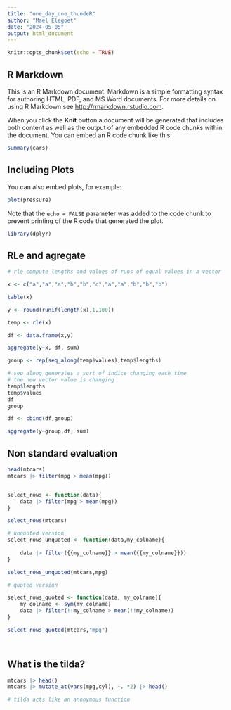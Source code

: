 ```yaml
---
title: "one_day_one_thundeR"
author: "Mael Elegoet"
date: "2024-05-05"
output: html_document
---
```


```r
knitr::opts_chunk$set(echo = TRUE)
```

## R Markdown

This is an R Markdown document. Markdown is a simple formatting syntax for authoring HTML, PDF, and MS Word documents. For more details on using R Markdown see <http://rmarkdown.rstudio.com>.

When you click the **Knit** button a document will be generated that includes both content as well as the output of any embedded R code chunks within the document. You can embed an R code chunk like this:

```r
summary(cars)
```

## Including Plots

You can also embed plots, for example:

```r
plot(pressure)
```

Note that the `echo = FALSE` parameter was added to the code chunk to prevent printing of the R code that generated the plot.


```r
library(dplyr)


```



## RLe and agregate

```r
# rle compute lengths and values of runs of equal values in a vector

x <- c("a","a","a","b","b","c","a","a","b","b","b")

table(x)

y <- round(runif(length(x),1,100))

temp <- rle(x)

df <- data.frame(x,y)

aggregate(y~x, df, sum)

group <- rep(seq_along(temp$values),temp$lengths)

# seq_along generates a sort of indice changing each time 
# the new vector value is changing
temp$lengths
temp$values
df
group

df <- cbind(df,group)

aggregate(y~group,df, sum)

```



## Non standard evaluation

```r

head(mtcars)
mtcars |> filter(mpg > mean(mpg))


select_rows <- function(data){
    data |> filter(mpg > mean(mpg))    
}

select_rows(mtcars)

# unquoted version
select_rows_unquoted <- function(data,my_colname){
    
    data |> filter({{my_colname}} > mean({{my_colname}}))
}

select_rows_unquoted(mtcars,mpg)

# quoted version

select_rows_quoted <- function(data, my_colname){
    my_colname <- sym(my_colname)
    data |> filter(!!my_colname > mean(!!my_colname))
}

select_rows_quoted(mtcars,"mpg")




```

## What is the tilda?


```r


mtcars |> head()
mtcars |> mutate_at(vars(mpg,cyl), ~. *2) |> head()

# tilda acts like an anonymous function


```

